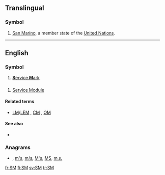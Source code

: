 {{also|Sm|.sm|sm}}

==Translingual==

===Symbol===
{{infl|mul|symbol}}
# [[San Marino]], a member state of the [[United Nations]].


----
==English==
{{wikipedia}}

===Symbol===
{{infl|en|symbol}}

# [[service mark|'''S'''ervice '''M'''ark]]

==={{initialism}}===
{{en-noun}}

# {{US|space}} [[Service Module]]

====Related terms====
* {{sense|Service Module}} [[LM]]/[[LEM]] , [[CM]] , [[OM]]

====See also====
* {{sense|Service Module}} {{pedia|Service Module}}

===Anagrams===
* {{alphagram|[[Ms#English|Ms]]}} , [[m's#English|m's]], [[m/s#English|m/s]], [[M's#English|M's]], [[MS#English|MS]], [[m.s.#English|m.s.]]


[[fr:SM]]
[[fi:SM]]
[[sv:SM]]
[[tr:SM]]
